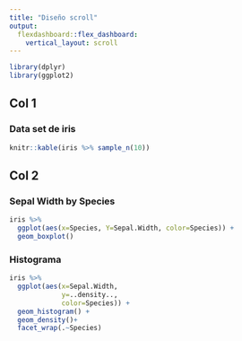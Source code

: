 ```yaml
---
title: "Diseño scroll"
output: 
  flexdashboard::flex_dashboard:
    vertical_layout: scroll
---
```


```r
library(dplyr)
library(ggplot2)
```



Col 1
----------------

### Data set de iris

```r
knitr::kable(iris %>% sample_n(10))
```



Col 2
----------------
### Sepal Width by Species
```r
iris %>% 
  ggplot(aes(x=Species, Y=Sepal.Width, color=Species)) + 
  geom_boxplot()
```

### Histograma
```r
iris %>%
  ggplot(aes(x=Sepal.Width, 
             y=..density.., 
             color=Species)) + 
  geom_histogram() +
  geom_density()+
  facet_wrap(.~Species)
```


